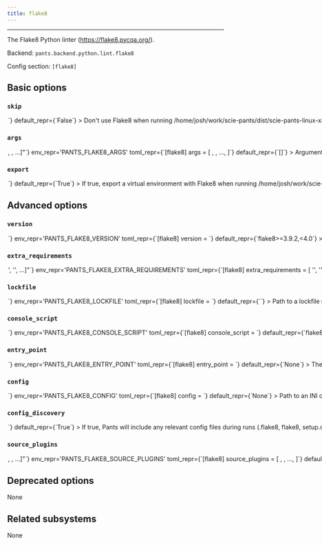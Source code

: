 ```yaml
---
title: flake8
---
```



---

The Flake8 Python linter (https://flake8.pycqa.org/).

Backend: <span className="color--primary">`pants.backend.python.lint.flake8`</span>

Config section: <span className="color--primary">`[flake8]`</span>

<span className={styles.options}>

## Basic options

### `skip`

<Option
  cli_repr={`--[no-]flake8-skip`}
  env_repr='PANTS_FLAKE8_SKIP'
  toml_repr={`[flake8]
skip = <bool>`}
  default_repr={`False`}
>

Don&#x27;t use Flake8 when running `/home/josh/work/scie-pants/dist/scie-pants-linux-x86_64 lint`.

</Option>

### `args`

<Option
  cli_repr={`--flake8-args="[<shell_str>, <shell_str>, ...]"`}
  env_repr='PANTS_FLAKE8_ARGS'
  toml_repr={`[flake8]
args = [
    <shell_str>,
    <shell_str>,
    ...,
]`}
  default_repr={`[]`}
>

Arguments to pass directly to Flake8, e.g. `--flake8-args='--ignore E123,W456 --enable-extensions H111'`.

</Option>

### `export`

<Option
  cli_repr={`--[no-]flake8-export`}
  env_repr='PANTS_FLAKE8_EXPORT'
  toml_repr={`[flake8]
export = <bool>`}
  default_repr={`True`}
>

If true, export a virtual environment with Flake8 when running `/home/josh/work/scie-pants/dist/scie-pants-linux-x86_64 export`.

This can be useful, for example, with IDE integrations to point your editor to the tool&#x27;s binary.

</Option>

## Advanced options

### `version`

<Option
  cli_repr={`--flake8-version=<str>`}
  env_repr='PANTS_FLAKE8_VERSION'
  toml_repr={`[flake8]
version = <str>`}
  default_repr={`flake8>=3.9.2,<4.0`}
>

Requirement string for the tool.

</Option>

### `extra_requirements`

<Option
  cli_repr={`--flake8-extra-requirements="['<str>', '<str>', ...]"`}
  env_repr='PANTS_FLAKE8_EXTRA_REQUIREMENTS'
  toml_repr={`[flake8]
extra_requirements = [
    '<str>',
    '<str>',
    ...,
]`}
  default_repr={`[]`}
>

Any additional requirement strings to use with the tool. This is useful if the tool allows you to install plugins or if you need to constrain a dependency to a certain version.

</Option>

### `lockfile`

<Option
  cli_repr={`--flake8-lockfile=<str>`}
  env_repr='PANTS_FLAKE8_LOCKFILE'
  toml_repr={`[flake8]
lockfile = <str>`}
  default_repr={`<default>`}
>

Path to a lockfile used for installing the tool.

Set to the string `<default>` to use a lockfile provided by Pants, so long as you have not changed the `--version` and `--extra-requirements` options, and the tool&#x27;s interpreter constraints are compatible with the default. Pants will error or warn if the lockfile is not compatible (controlled by `[python].invalid_lockfile_behavior`). See https://github.com/pantsbuild/pants/blob/release_2.13.1/src/python/pants/backend/python/lint/flake8/flake8.lock for the default lockfile contents.

Set to the string `<none>` to opt out of using a lockfile. We do not recommend this, though, as lockfiles are essential for reproducible builds.

To use a custom lockfile, set this option to a file path relative to the build root, then run `/home/josh/work/scie-pants/dist/scie-pants-linux-x86_64 generate-lockfiles --resolve=flake8`.

As explained at https://www.pantsbuild.org/v2.13/docs/python-third-party-dependencies, lockfile generation via `generate-lockfiles` does not always work and you may want to manually generate the lockfile. You will want to set `[python].invalid_lockfile_behavior = 'ignore'` so that Pants does not complain about missing lockfile headers.

</Option>

### `console_script`

<Option
  cli_repr={`--flake8-console-script=<str>`}
  env_repr='PANTS_FLAKE8_CONSOLE_SCRIPT'
  toml_repr={`[flake8]
console_script = <str>`}
  default_repr={`flake8`}
>

The console script for the tool. Using this option is generally preferable to (and mutually exclusive with) specifying an --entry-point since console script names have a higher expectation of staying stable across releases of the tool. Usually, you will not want to change this from the default.

</Option>

### `entry_point`

<Option
  cli_repr={`--flake8-entry-point=<str>`}
  env_repr='PANTS_FLAKE8_ENTRY_POINT'
  toml_repr={`[flake8]
entry_point = <str>`}
  default_repr={`None`}
>

The entry point for the tool. Generally you only want to use this option if the tool does not offer a --console-script (which this option is mutually exclusive with). Usually, you will not want to change this from the default.

</Option>

### `config`

<Option
  cli_repr={`--flake8-config=<file_option>`}
  env_repr='PANTS_FLAKE8_CONFIG'
  toml_repr={`[flake8]
config = <file_option>`}
  default_repr={`None`}
>

Path to an INI config file understood by Flake8 (https://flake8.pycqa.org/en/latest/user/configuration.html).

Setting this option will disable `[flake8].config_discovery`. Use this option if the config is located in a non-standard location.

</Option>

### `config_discovery`

<Option
  cli_repr={`--[no-]flake8-config-discovery`}
  env_repr='PANTS_FLAKE8_CONFIG_DISCOVERY'
  toml_repr={`[flake8]
config_discovery = <bool>`}
  default_repr={`True`}
>

If true, Pants will include any relevant config files during runs (`.flake8`, `flake8`, `setup.cfg`, and `tox.ini`).

Use `[flake8].config` instead if your config is in a non-standard location.

</Option>

### `source_plugins`

<Option
  cli_repr={`--flake8-source-plugins="[<target_option>, <target_option>, ...]"`}
  env_repr='PANTS_FLAKE8_SOURCE_PLUGINS'
  toml_repr={`[flake8]
source_plugins = [
    <target_option>,
    <target_option>,
    ...,
]`}
  default_repr={`[]`}
>

An optional list of `python_sources` target addresses to load first-party plugins.

You must set the plugin&#x27;s parent directory as a source root. For example, if your plugin is at `build-support/flake8/custom_plugin.py`, add &#x27;build-support/flake8&#x27; to `[source].root_patterns` in `pants.toml`. This is necessary for Pants to know how to tell Flake8 to discover your plugin. See https://www.pantsbuild.org/v2.13/docs/source-roots

You must also set `[flake8:local-plugins]` in your Flake8 config file.

For example:

```
[flake8:local-plugins]
    extension =
        CUSTOMCODE = custom_plugin:MyChecker
```

While your plugin&#x27;s code can depend on other first-party code and third-party requirements, all first-party dependencies of the plugin must live in the same directory or a subdirectory.

To instead load third-party plugins, set the option `[flake8].extra_requirements`.

Tip: it&#x27;s often helpful to define a dedicated &#x27;resolve&#x27; via `[python].resolves` for your Flake8 plugins such as &#x27;flake8-plugins&#x27; so that the third-party requirements used by your plugin, like `flake8`, do not mix with the rest of your project. Read that option&#x27;s help message for more info on resolves.

</Option>

## Deprecated options

None

## Related subsystems

None

</span>

